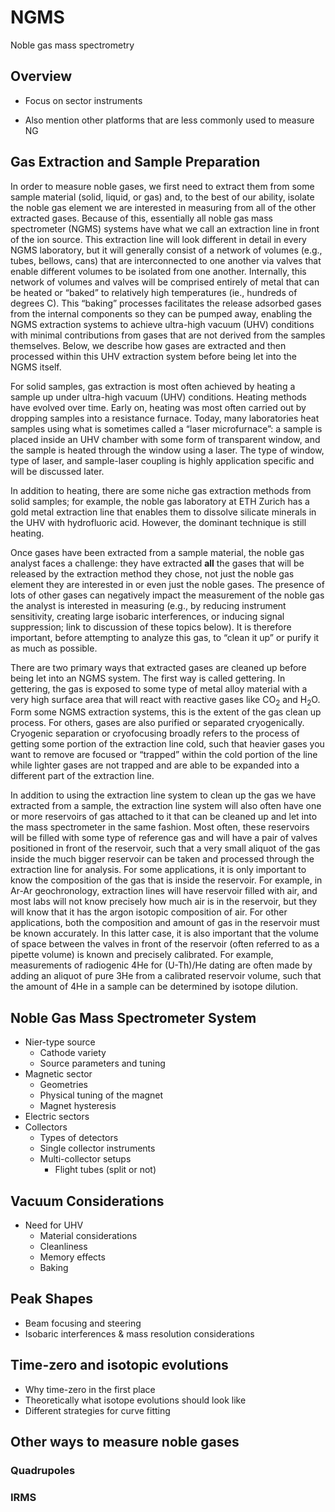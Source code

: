 # NGMS

Noble gas mass spectrometry

## Overview

* Focus on sector instruments

* Also mention other platforms that are less commonly used to measure NG

## Gas Extraction and Sample Preparation

In order to measure noble gases, we first need to extract them from some sample material (solid, liquid, or gas) and, to the best of our ability, isolate the noble gas element we are interested in measuring from all of the other extracted gases. Because of this, essentially all noble gas mass spectrometer (NGMS) systems have what we call an extraction line in front of the ion source. This extraction line will look different in detail in every NGMS laboratory, but it will generally consist of a network of volumes (e.g., tubes, bellows, cans) that are interconnected to one another via valves that enable different volumes to be isolated from one another. Internally, this network of volumes and valves will be comprised entirely of metal that can be heated or "baked" to relatively high temperatures (ie., hundreds of degrees C). This "baking" processes facilitates the release adsorbed gases from the internal components so they can be pumped  away, enabling the NGMS extraction systems to achieve ultra-high vacuum (UHV) conditions with minimal contributions from gases that are not derived from the samples themselves. Below, we describe how gases are extracted and then processed within this UHV extraction system before being let into the NGMS itself.

For solid samples, gas extraction is most often achieved by heating a sample up under ultra-high vacuum (UHV) conditions. Heating methods have evolved over time. Early on, heating was most often carried out by dropping samples into a resistance furnace. Today, many laboratories heat samples using what is sometimes called a "laser microfurnace": a sample is placed inside an UHV chamber with some form of transparent window, and the sample is heated through the window using a laser. The type of window, type of laser, and sample-laser coupling is highly application specific and will be discussed later. 

In addition to heating, there are some niche gas extraction methods from solid samples; for example, the noble gas laboratory at ETH Zurich has a gold metal extraction line that enables them to dissolve silicate minerals in the UHV with hydrofluoric acid. However, the dominant technique is still heating.

<!---
I don't really know much about how water or gas samples would be treated at this stage so someone else should write this!
--->

Once gases have been extracted from a sample material, the noble gas analyst faces a challenge: they have extracted **all** the gases that will be released by the extraction method they chose, not just the noble gas element they are interested in or even just the noble gases. The presence of lots of other gases can negatively impact the measurement of the noble gas the analyst is interested in measuring (e.g., by reducing instrument sensitivity, creating large isobaric interferences, or inducing signal suppression; link to discussion of these topics below). It is therefore important, before attempting to analyze this gas, to "clean it up" or purify it as much as possible. 

There are two primary ways that extracted gases are cleaned up before being let into an NGMS system. The first way is called gettering. In gettering, the gas is exposed to some type of metal alloy material with a very high surface area that will react with reactive gases like CO${_2}$ and H${_2}$O. Form some NGMS extraction systems, this is the extent of the gas clean up process. For others, gases are also purified or separated cryogenically. Cryogenic separation or cryofocusing broadly refers to the process of getting some portion of the extraction line cold, such that heavier gases you want to remove are focused or "trapped" within the cold portion of the line while lighter gases are not trapped and are able to be expanded into a different part of the extraction line.

In addition to using the extraction line system to clean up the gas we have extracted from a sample, the extraction line system will also often have one or more reservoirs of gas attached to it that can be cleaned up and let into the mass spectrometer in the same fashion. Most often, these reservoirs will be filled with some type of reference gas and will have a pair of valves positioned in front of the reservoir, such that a very small aliquot of the gas inside the much bigger reservoir can be taken and processed through the extraction line for analysis. For some applications, it is only important to know the composition of the gas that is inside the reservoir. For example, in Ar-Ar geochronology, extraction lines will have reservoir filled with air, and most labs will not know precisely how much air is in the reservoir, but they will know that it has the argon isotopic composition of air. For other applications, both the composition and amount of gas in the reservoir must be known accurately. In this latter case, it is also important that the volume of space between the valves in front of the reservoir (often referred to as a pipette volume) is known and precisely calibrated. For example, measurements of radiogenic 4He for (U-Th)/He dating are often made by adding an aliquot of pure 3He from a calibrated reservoir volume, such that the amount of 4He in a sample can be determined by isotope dilution.

<!---
Outline of this section
* Generic processes of cleaning up a sample
    - actual gas extraction
    - valves
        - manual
        - automated
    - gas cleanup
        - gettering
        - cryogenic separation
    - isotope dilution
    - gas standards and how to prepare them
        - depletion
    -volume considerations (& design)
--->

## Noble Gas Mass Spectrometer System

* Nier-type source
    - Cathode variety
    - Source parameters and tuning
* Magnetic sector
    - Geometries
    - Physical tuning of the magnet
    - Magnet hysteresis
* Electric sectors
* Collectors
    - Types of detectors 
    - Single collector instruments
    - Multi-collector setups
        - Flight tubes (split or not)

## Vacuum Considerations

* Need for UHV
    - Material considerations
    - Cleanliness
    - Memory effects
    - Baking

## Peak Shapes

* Beam focusing and steering
* Isobaric interferences & mass resolution considerations

## Time-zero and isotopic evolutions

* Why time-zero in the first place
* Theoretically what isotope evolutions should look like
* Different strategies for curve fitting

## Other ways to measure noble gases

### Quadrupoles

### IRMS